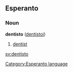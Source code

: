 == Esperanto ==
[[Category:Esperanto language]]
=== Noun ===
'''dentisto''' ([[dentistoj]])
# [[dentist]]

[[sv:dentisto]]